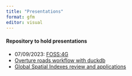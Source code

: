 ```yaml
---
title: "Presentations"
format: gfm
editor: visual
---
```


<!-- if problems adding new pres from other repos, check: https://confluence.atlassian.com/bbkb/fix-error-fatal-no-url-found-for-submodule-path-in-gitmodules-1188400518.html -->

#### Repository to hold presentations

-   07/09/2023: [FOSS:4G](https://ischlo.github.io/presentations/foss_pres){target="_blank"}
-   [Overture roads workflow with duckdb](https://ischlo.github.io/presentations/overture_roads){target="_blank"}
-   [Global Spatial Indexes review and applications](https://ischlo.github.io/presentations/global_indexes){target="_blank"}
